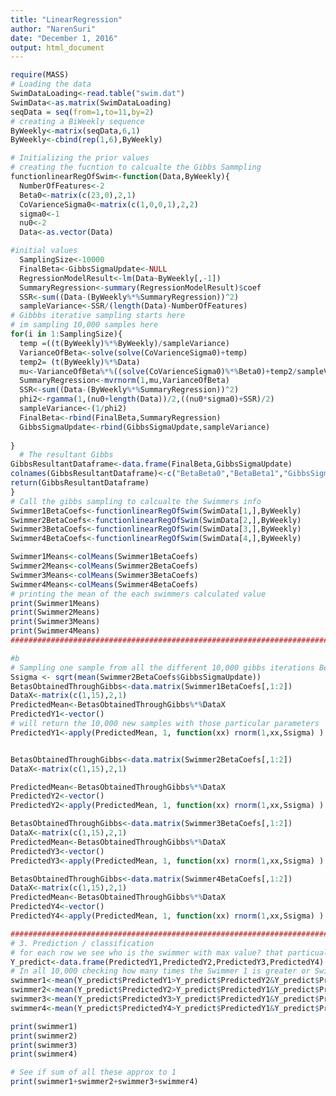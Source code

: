 ```yaml
---
title: "LinearRegression"
author: "NarenSuri"
date: "December 1, 2016"
output: html_document
---
```


```r
require(MASS)
# Loading the data
SwimDataLoading<-read.table("swim.dat")
SwimData<-as.matrix(SwimDataLoading)
seqData = seq(from=1,to=11,by=2)
# creating a BiWeekly sequence
ByWeekly<-matrix(seqData,6,1)
ByWeekly<-cbind(rep(1,6),ByWeekly)

# Initializing the prior values
# creating the fucntion to calcualte the Gibbs Sammpling
functionlinearRegOfSwim<-function(Data,ByWeekly){
  NumberOfFeatures<-2
  Beta0<-matrix(c(23,0),2,1)
  CoVarienceSigma0<-matrix(c(1,0,0,1),2,2)
  sigma0<-1
  nu0<-2
  Data<-as.vector(Data)

#initial values
  SamplingSize<-10000
  FinalBeta<-GibbsSigmaUpdate<-NULL
  RegressionModelResult<-lm(Data~ByWeekly[,-1])
  SummaryRegression<-summary(RegressionModelResult)$coef
  SSR<-sum((Data-(ByWeekly%*%SummaryRegression))^2)
  sampleVariance<-SSR/(length(Data)-NumberOfFeatures)
# Gibbbs iterative sampling starts here
# im sampling 10,000 samples here
for(i in 1:SamplingSize){
  temp =((t(ByWeekly)%*%ByWeekly)/sampleVariance)
  VarianceOfBeta<-solve(solve(CoVarienceSigma0)+temp)
  temp2= (t(ByWeekly)%*%Data)
  mu<-VarianceOfBeta%*%((solve(CoVarienceSigma0)%*%Beta0)+temp2/sampleVariance)
  SummaryRegression<-mvrnorm(1,mu,VarianceOfBeta)
  SSR<-sum((Data-(ByWeekly%*%SummaryRegression))^2)
  phi2<-rgamma(1,(nu0+length(Data))/2,((nu0*sigma0)+SSR)/2)
  sampleVariance<-(1/phi2)
  FinalBeta<-rbind(FinalBeta,SummaryRegression)
  GibbsSigmaUpdate<-rbind(GibbsSigmaUpdate,sampleVariance)
  
}
  # The resultant Gibbs 
GibbsResultantDataframe<-data.frame(FinalBeta,GibbsSigmaUpdate)
colnames(GibbsResultantDataframe)<-c("BetaBeta0","BetaBeta1","GibbsSigmaUpdate")
return(GibbsResultantDataframe)
}
# Call the gibbs sampling to calcualte the Swimmers info
Swimmer1BetaCoefs<-functionlinearRegOfSwim(SwimData[1,],ByWeekly)
Swimmer2BetaCoefs<-functionlinearRegOfSwim(SwimData[2,],ByWeekly)
Swimmer3BetaCoefs<-functionlinearRegOfSwim(SwimData[3,],ByWeekly)
Swimmer4BetaCoefs<-functionlinearRegOfSwim(SwimData[4,],ByWeekly)

Swimmer1Means<-colMeans(Swimmer1BetaCoefs)
Swimmer2Means<-colMeans(Swimmer2BetaCoefs)
Swimmer3Means<-colMeans(Swimmer3BetaCoefs)
Swimmer4Means<-colMeans(Swimmer4BetaCoefs)
# printing the mean of the each swimmers calculated value
print(Swimmer1Means)
print(Swimmer2Means)
print(Swimmer3Means)
print(Swimmer4Means)
#######################################################################################################

#b
# Sampling one sample from all the different 10,000 gibbs iterations Beta values
Ssigma <- sqrt(mean(Swimmer2BetaCoefs$GibbsSigmaUpdate))
BetasObtainedThroughGibbs<-data.matrix(Swimmer1BetaCoefs[,1:2])
DataX<-matrix(c(1,15),2,1)
PredictedMean<-BetasObtainedThroughGibbs%*%DataX
PredictedY1<-vector()
# will return the 10,000 new samples with those particular parameters
PredictedY1<-apply(PredictedMean, 1, function(xx) rnorm(1,xx,Ssigma) )


BetasObtainedThroughGibbs<-data.matrix(Swimmer2BetaCoefs[,1:2])
DataX<-matrix(c(1,15),2,1)

PredictedMean<-BetasObtainedThroughGibbs%*%DataX
PredictedY2<-vector()
PredictedY2<-apply(PredictedMean, 1, function(xx) rnorm(1,xx,Ssigma) )

BetasObtainedThroughGibbs<-data.matrix(Swimmer3BetaCoefs[,1:2])
DataX<-matrix(c(1,15),2,1)
PredictedMean<-BetasObtainedThroughGibbs%*%DataX
PredictedY3<-vector()
PredictedY3<-apply(PredictedMean, 1, function(xx) rnorm(1,xx,Ssigma) )

BetasObtainedThroughGibbs<-data.matrix(Swimmer4BetaCoefs[,1:2])
DataX<-matrix(c(1,15),2,1)
PredictedMean<-BetasObtainedThroughGibbs%*%DataX
PredictedY4<-vector()
PredictedY4<-apply(PredictedMean, 1, function(xx) rnorm(1,xx,Ssigma) )

#########################################################################################################
# 3. Prediction / classification
# for each row we see who is the swimmer with max value? that particualr individaul repesents that particualr row in the classification
Y_predict<-data.frame(PredictedY1,PredictedY2,PredictedY3,PredictedY4)
# In all 10,000 checking how many times the Swimmer 1 is greater or Swimmer one got classified
swimmer1<-mean(Y_predict$PredictedY1>Y_predict$PredictedY2&Y_predict$PredictedY1>Y_predict$PredictedY3&Y_predict$PredictedY1>Y_predict$PredictedY4)
swimmer2<-mean(Y_predict$PredictedY2>Y_predict$PredictedY1&Y_predict$PredictedY2>Y_predict$PredictedY3&Y_predict$PredictedY2>Y_predict$PredictedY4)
swimmer3<-mean(Y_predict$PredictedY3>Y_predict$PredictedY1&Y_predict$PredictedY3>Y_predict$PredictedY2&Y_predict$PredictedY3>Y_predict$PredictedY4)
swimmer4<-mean(Y_predict$PredictedY4>Y_predict$PredictedY1&Y_predict$PredictedY4>Y_predict$PredictedY2&Y_predict$PredictedY4>Y_predict$PredictedY3)

print(swimmer1)
print(swimmer2)
print(swimmer3)
print(swimmer4)

# See if sum of all these approx to 1
print(swimmer1+swimmer2+swimmer3+swimmer4)

```
